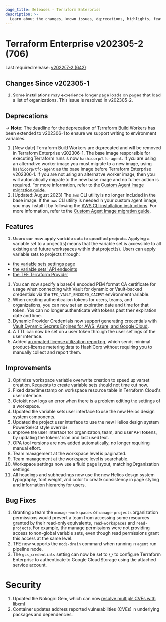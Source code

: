```yaml
---
page_title: Releases - Terraform Enterprise
description: >-
  Learn about the changes, known issues, deprecations, highlights, features, improvements, bug fixes, and security fixes for the v202305-2 (704) release.
---
```


# Terraform Enterprise v202305-2 (706)

Last required release: [v202207-2 (642)](/terraform/enterprise/releases/2022/v202207-2)

## Changes Since v202305-1

1. Some installations may experience longer page loads on pages that load a list of organizations. This issue is resolved in v202305-2.

## Deprecations

-> **Note:** The deadline for the deprecation of Terraform Build Workers has been extended to v202306-1 to ensure we support writing to environment variables.

1. [New date] Terraform Build Workers are deprecated and will be removed in Terraform Enterprise v202306-1. The base image responsible for executing Terraform runs is now `hashicorp/tfc-agent`. If you are using an alternative worker image you must migrate to a new image, using `hashicorp/tfc-agent` as the base image before Terraform Enterprise v202306-1. If you are not using an alternative worker image, then you will automatically migrate to the new base image and no futher action is required. For more information, refer to the [Custom Agent Image migration guide](/terraform/enterprise/admin/infrastructure/worker-to-agent-migration).
2. [Updated: August 2023] The `aws` CLI utility is no longer included in the base image. If the `aws` CLI utility is needed in your custom agent image, you may install it by following the [AWS CLI installation instructions](https://docs.aws.amazon.com/cli/latest/userguide/getting-started-install.html). For more information, refer to the [Custom Agent Image migration guide](/terraform/enterprise/admin/infrastructure/worker-to-agent-migration).

## Features
1. Users can now apply variable sets to specified projects. Applying a variable set to a project(s) means that the variable set is accessible to all existing and future workspaces within that project(s). 
Users can apply variable sets to projects through:
- [the variable sets settings page](/terraform/tutorials/cloud/cloud-multiple-variable-sets#create-a-credentials-variable-set)
- [the variable sets' API endpoints](/terraform/cloud-docs/api-docs/variable-sets#apply-variable-set-to-projects)
- [the TFE Terraform Provider](https://registry.terraform.io/providers/hashicorp/tfe/latest/docs/resources/project_variable_set)
1. You can now specify a base64 encoded PEM format CA certificate for usage when connecting with Vault for dynamic or Vault-backed credentials via the `TFC_VAULT_ENCODED_CACERT` environment variable.
1. When creating authentication tokens for users, teams, and organizations, you can now set an expiration date and time for that token. You can no longer authenticate with tokens past their expiration date and time.
1. Dynamic Provider Credentials now support generating credentials with [Vault Dynamic Secrets Engines for AWS, Azure, and Google Cloud](/terraform/cloud-docs/workspaces/dynamic-provider-credentials/vault-backed).
1. A TTL can now be set on a user token through the user settings of the user interface.
1. Added [automated license utilization reporting](/terraform/enterprise/admin/application/automated-license-utilization-reporting), which sends minimal product-license metering data to HashiCorp without requiring you to manually collect and report them.

## Improvements
1. Optimize workspace variable overwrite creation to speed up varset creation. Requests to create variable sets should not time out now.
1. Fixed date/timestamp on workspace resource table in Terraform Cloud's user interface.
1. Octokit now logs an error when there is a problem editing the settings of a workspace.
1. Updated the variable sets user interface to use the new Helios design system components.
1. Updated the project user interface to use the new Helios design system PowerSelect style override.
1. Improve the user interface for organization, team, and user API tokens, by updating the tokens' icon and last used text.
1. OPA tool versions are now added automatically, no longer requiring manual effort.
1. Team management at the workspace level is paginated.
1. Team management at the workspace level is searchable.
1. Workspace settings now use a fluid page layout, matching Organization settings.
1. All headings and subheadings now use the new Helios design system typography, font weight, and color to create consistency in page styling and information hierarchy for users.

## Bug Fixes
1. Granting a team the `manage-workspaces` or `manage-projects` organization permissions would prevent a team from accessing some resources granted by their read-only equivalents, `read-workspaces` and `read-projects`. For example, the manage permissions were not providing access to non-global variable sets, even though read permissions grant this access at the same level.
1. TFE now supports the `node-drain` command when running in `agent` run pipeline mode.
1. The `gcs_credentials` setting can now be set to `{}` to configure Terraform Enterprise to authenticate to Google Cloud Storage using the attached service account.

# Security
1. Updated the Nokogiri Gem, which can now [resolve multiple CVEs with libxml](https://github.com/sparklemotion/nokogiri/security/advisories/GHSA-pxvg-2qj5-37jq)
1. Container updates address reported vulnerabilities (CVEs) in underlying packages and dependencies.
